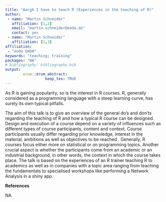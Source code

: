 ```yaml
---
title: "Aargh I have to teach R (Experiences in the teaching of R)"
author:
 - name: "Martin Schneider"
   affiliation: [1,2]
   email: "martin.schneider@eoda.de"
   contact: yes
 - name: "Martin Schneider"
   affiliation: [1,3]
affiliation:
 - "eoda GmbH"
keywords: "teaching; training"
packages: "NA"
# bibliography: bibliography.bib
output:  
        erum::erum_abstract:
                  keep_tex: TRUE
---
```


As R is gaining popularity, so is the interest in R courses. R,
generally considered as a programming language with a steep learning
curve, has surely its own typical pitfalls.

The aim of this talk is to give an overview of the general do’s and
don’ts regarding the teaching of R and how a typical R course can be
designed. Design and execution of a course depend on a variety of
influences such as different types of course participants, content and
context. Course participants usually differ regarding prior knowledge,
interest in the material, ambitions as well as objectives to be reached
. Generally, R courses focus either more on statistical or on
programming topics. Another crucial aspect is whether the participants
come from an academic or an industrial background, in other words, the
context in which the course takes place. The talk is based on the
experiences of an R trainer teaching R to academics as well as in
companies with a topic area ranging from teaching the fundamentals to
specialised workshops like performing a Network Analysis in a shiny app.

**References**

NA
